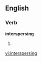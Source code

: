 
==English==

===Verb===
'''interspersing'''

# {{present participle of|[[intersperse]]}}

[[vi:interspersing]]